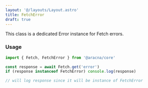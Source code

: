 ```yaml
---
layout: '@/layouts/Layout.astro'
title: FetchError
draft: true
---
```


This class is a dedicated Error instance for Fetch errors.

### Usage

```ts
import { Fetch, FetchError } from '@aracna/core'

const response = await Fetch.get('error')
if (response instanceof FetchError) console.log(response)

// will log response since it will be instance of FetchError
```
